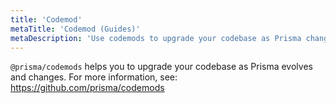 ```yaml
---
title: 'Codemod'
metaTitle: 'Codemod (Guides)'
metaDescription: 'Use codemods to upgrade your codebase as Prisma changes and evolves.'
---
```


<TopBlock>

`@prisma/codemods` helps you to upgrade your codebase as Prisma evolves and changes. For more information, see: https://github.com/prisma/codemods

</TopBlock>
